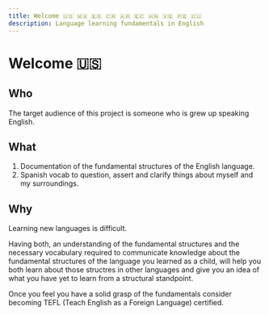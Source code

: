 ```yaml
---
title: Welcome 🇺🇸 🇲🇽 🇪🇸 🇨🇷 🇦🇷 🇪🇨 🇭🇳 🇻🇪 🇵🇪 🇨🇺
description: Language learning fundamentals in English
---
```


# Welcome 🇺🇸

## Who

The target audience of this project is someone who is grew up speaking English.

## What

1. Documentation of the fundamental structures of the English language.
2. Spanish vocab to question, assert and clarify things about myself and my surroundings.

## Why

Learning new languages is difficult.

Having both, an understanding of the fundamental structures and the necessary vocabulary required to communicate knowledge about the fundamental structures of the language you learned as a child, will help you both learn about those structres in other languages and give you an idea of what you have yet to learn from a structural standpoint.

Once you feel you have a solid grasp of the fundamentals consider becoming TEFL (Teach English as a Foreign Language) certified.
